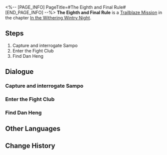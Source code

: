 <%-- [PAGE_INFO]
PageTitle=#The Eighth and Final Rule#
[END_PAGE_INFO] --%>
{{Stub|Dialogue, characters, and location(s)}}
{{Mission Infobox
|id            = 1010402
|title         = 
|image         = Mission The Eighth and Final Rule.png
|type          = Trailblaze
|event_name    = 
|chapter       = In the Withering Wintry Night
|requirements  = [[Trailblaze Mission]] ''[[Hide-and-Seek]]'' completed
|summary       = You assist Dan Heng in winning battles in the Fight Club and locate Sampo, the mastermind behind all the events.<br />It would be wise to question him about his motives.
|characters    = <!--characters that appear in this mission-->
|startLocation = <!--location as it intially appears on the mission screen-->
|world         = <!--i.e. Penacony-->
|area          = <!--i.e. A Child's Dream-->
|prev          = 
|next          = Long Wait for the Blade's Edge
|exp           = 
|credits       = 
|stellarJade   = 
|other         = 
}}
'''The Eighth and Final Rule''' is a [[Trailblaze Mission]] in the chapter [[In the Withering Wintry Night]].

==Steps==
# Capture and interrogate Sampo
# Enter the Fight Club
# Find Dan Heng

<!--
==Gameplay Notes==

--><!--
==Trial Character==

-->
==Dialogue==
{{Stub Dialogue}}
===Capture and interrogate Sampo===
{{Mission Description|type=trailblaze|location=<!--to be added-->|After the fierce battle, you finally realize who the culprit for putting Dan Heng in this octagon is. Coincidentally, that person hasn't gotten very far just yet.<br />An uneventful pursuit is underway. You swear that if you catch him this time, you will definitely end this opportunist smuggler right where he stands...<br />... Okay, maybe that's a little exaggerated.}}
{{Dialogue Start}}
:{{tx}}
{{Dialogue End}}

===Enter the Fight Club===
{{Mission Description|type=trailblaze|location=<!--to be added-->|update|Hook brings you and March 7th to the entrance of the boxing gym. As you hear the waves of raging cheers through the walls, you are reminded of what Hook said and a chill runs down your spine.<br />What kind of darkness dwells in this shabby building in front of you? It seems the only way to find out is to personally conduct an investigation.<br />You truly believe that it is possible to find Dan Heng here &mdash; after all, you've always thought of him as someone who's had a dark past... But make sure he doesn't know you think that.}}
{{Dialogue Start}}
:{{tx}}
{{Dialogue End}}

===Find Dan Heng===
{{Mission Description|type=trailblaze|location=<!--to be added-->|update|Just as you expected, you find Dan Heng with the same cold and fierce expression in the octagon. Although you've accepted the fact that he's here, you still can't logically understand the reason for it.<br />Anyways, help this companion known as the Cold Dragon Young get through the challenge presented first. The questioning can come afterward.<br />However, being Dan Heng, he'll probably say something along the lines of "I can take them on my own, you know." ...}}
{{Dialogue Start}}
:{{tx}}
{{Dialogue End}}

==Other Languages==
{{Other Languages
|en   = The Eighth and Final Rule
|zhs  = 第八条、也是最后一条规则
|zht  = 第八條、也是最後一條規則
|ja   = ルールその8、それが最後の1つ
|ko   = 제8조, 마지막 규칙
|es   = La octava y última regla
|fr   = La huitième et dernière règle
|ru   = Восьмое и последнее правило
|th   = ข้อที่ 8 คือกฎข้อสุดท้าย
|vi   = Điều Thứ 8, Cũng Là Quy Tắc Cuối Cùng
|de   = Die achte und letzte Regel
|id   = Peraturan Kedelapan dan Juga Peraturan Terakhir
|pt   = A Oitava e Última Regra
}}

==Change History==
{{Change History|1.0}}
